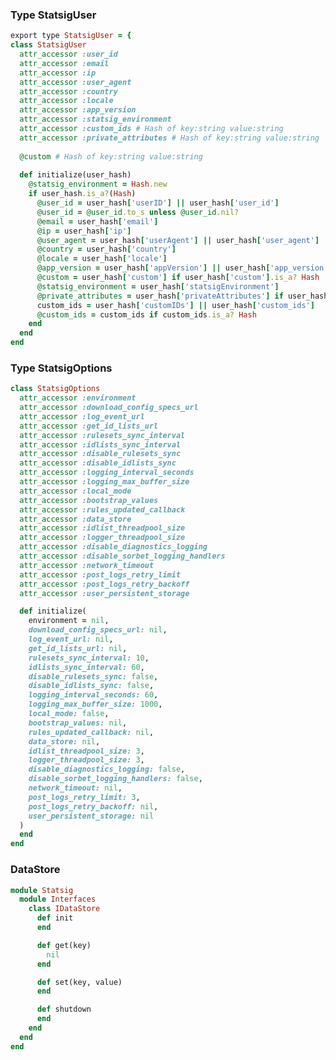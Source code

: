 ### Type StatsigUser

```ruby
export type StatsigUser = {
class StatsigUser
  attr_accessor :user_id
  attr_accessor :email
  attr_accessor :ip
  attr_accessor :user_agent
  attr_accessor :country
  attr_accessor :locale
  attr_accessor :app_version
  attr_accessor :statsig_environment
  attr_accessor :custom_ids # Hash of key:string value:string
  attr_accessor :private_attributes # Hash of key:string value:string
  
  @custom # Hash of key:string value:string
  
  def initialize(user_hash)
    @statsig_environment = Hash.new
    if user_hash.is_a?(Hash)
      @user_id = user_hash['userID'] || user_hash['user_id']
      @user_id = @user_id.to_s unless @user_id.nil?
      @email = user_hash['email']
      @ip = user_hash['ip']
      @user_agent = user_hash['userAgent'] || user_hash['user_agent']
      @country = user_hash['country']
      @locale = user_hash['locale']
      @app_version = user_hash['appVersion'] || user_hash['app_version']
      @custom = user_hash['custom'] if user_hash['custom'].is_a? Hash
      @statsig_environment = user_hash['statsigEnvironment']
      @private_attributes = user_hash['privateAttributes'] if user_hash['privateAttributes'].is_a? Hash
      custom_ids = user_hash['customIDs'] || user_hash['custom_ids']
      @custom_ids = custom_ids if custom_ids.is_a? Hash
    end
  end
end
```

### Type StatsigOptions

```ruby
class StatsigOptions
  attr_accessor :environment
  attr_accessor :download_config_specs_url
  attr_accessor :log_event_url
  attr_accessor :get_id_lists_url
  attr_accessor :rulesets_sync_interval
  attr_accessor :idlists_sync_interval
  attr_accessor :disable_rulesets_sync
  attr_accessor :disable_idlists_sync
  attr_accessor :logging_interval_seconds
  attr_accessor :logging_max_buffer_size
  attr_accessor :local_mode
  attr_accessor :bootstrap_values
  attr_accessor :rules_updated_callback
  attr_accessor :data_store
  attr_accessor :idlist_threadpool_size
  attr_accessor :logger_threadpool_size
  attr_accessor :disable_diagnostics_logging
  attr_accessor :disable_sorbet_logging_handlers
  attr_accessor :network_timeout
  attr_accessor :post_logs_retry_limit
  attr_accessor :post_logs_retry_backoff
  attr_accessor :user_persistent_storage

  def initialize(
    environment = nil,
    download_config_specs_url: nil,
    log_event_url: nil,
    get_id_lists_url: nil,
    rulesets_sync_interval: 10,
    idlists_sync_interval: 60,
    disable_rulesets_sync: false,
    disable_idlists_sync: false,
    logging_interval_seconds: 60,
    logging_max_buffer_size: 1000,
    local_mode: false,
    bootstrap_values: nil,
    rules_updated_callback: nil,
    data_store: nil,
    idlist_threadpool_size: 3,
    logger_threadpool_size: 3,
    disable_diagnostics_logging: false,
    disable_sorbet_logging_handlers: false,
    network_timeout: nil,
    post_logs_retry_limit: 3,
    post_logs_retry_backoff: nil,
    user_persistent_storage: nil
  )
  end
end
```

### DataStore

```ruby
module Statsig
  module Interfaces
    class IDataStore
      def init
      end

      def get(key)
        nil
      end

      def set(key, value)
      end

      def shutdown
      end
    end
  end
end
```
